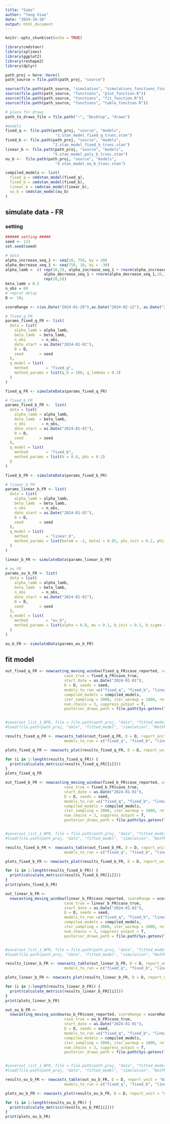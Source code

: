 ```yaml
---
title: "Sims"
author: "Yang Xiao"
date: "2024-10-28"
output: html_document
---
```


```r
knitr::opts_chunk$set(echo = TRUE)

library(cmdstanr)
library(splines)
library(ggplot2)
library(reshape2)
library(dplyr)
```


```r
path_proj = here::here()
path_source = file.path(path_proj, "source")

source(file.path(path_source, "simulation", "simulations_functions_final.R"))
source(file.path(path_source, "functions", "plot_function.R"))
source(file.path(path_source, "functions", "fit_function.R"))
source(file.path(path_source, "functions", "table_function.R"))

# place for draws
path_to_draws_file = file.path("~", "Desktop", "draws")

```

```r
#models
fixed_q <- file.path(path_proj, "source", "models",
                      "1.stan_model_fixed_q_trunc.stan")
fixed_b <- file.path(path_proj, "source", "models",
                     "2.stan_model_fixed_b_trunc.stan")
linear_b <- file.path(path_proj, "source", "models", 
                     "5.stan_model_poly_b_trunc.stan")
ou_b <-  file.path(path_proj, "source", "models",
                      "4.stan_model_ou_b_trunc.stan")

compiled_models <- list(
  fixed_q = cmdstan_model(fixed_q),
  fixed_b = cmdstan_model(fixed_b),
  linear_b = cmdstan_model(linear_b),
  ou_b = cmdstan_model(ou_b)
)
```


## simulate data - FR

### setting
```r
###### setting #####
seed <- 123
set.seed(seed)

# data
alpha_increase_seq_1 <- seq(10, 750, by = 30)
alpha_decrease_seq_1 <- seq(750, 10, by = -30)
alpha_lamb =  c( rep(10,5), alpha_increase_seq_1 + rnorm(alpha_increase_seq_1,10,10), 
                 alpha_decrease_seq_1 + rnorm(alpha_decrease_seq_1,10,10),
                 rep(10,5))
beta_lamb = 0.5
n_obs = 60
# reprot delay
D <- 10;

scoreRange <- c(as.Date("2024-01-29"),as.Date("2024-02-12"), as.Date("2024-02-26"))
```

```r
# fixed_q_FR
params_fixed_q_FR <- list(
  data = list(
    alpha_lamb = alpha_lamb,  
    beta_lamb  = beta_lamb,
    n_obs       = n_obs,
    date_start = as.Date("2024-01-01"),
    D = D,
    seed       = seed
  ),
  q_model = list(
    method        = "fixed_q",
    method_params = list(q_D = 100, q_lambda = 0.3)
  )
)

fixed_q_FR <- simulateData(params_fixed_q_FR)
```

```r
# fixed_b_FR
params_fixed_b_FR <-  list(
  data = list(
    alpha_lamb = alpha_lamb,  
    beta_lamb  = beta_lamb,
    n_obs       = n_obs,
    date_start = as.Date("2024-01-01"),
    D = D,
    seed       = seed
  ),
  q_model = list(
    method        = "fixed_b",
    method_params = list(b = 0.4, phi = 0.2)
  )
)

fixed_b_FR <- simulateData(params_fixed_b_FR)
```

```r
# linear_b_FR
params_linear_b_FR <- list(
  data = list(
    alpha_lamb = alpha_lamb,  
    beta_lamb  = beta_lamb,
    n_obs       = n_obs,
    date_start = as.Date("2024-01-01"),
    D = D,
    seed       = seed
  ),
  q_model = list(
    method        = "linear_b",
    method_params = list(beta0 = -2, beta1 = 0.05, phi_init = 0.2, phi_sigma = 0.05)
  )
)

linear_b_FR <- simulateData(params_linear_b_FR)
```

```r
# ou_FR
params_ou_b_FR <- list(
  data = list(
    alpha_lamb = alpha_lamb,  
    beta_lamb  = beta_lamb,
    n_obs       = n_obs,
    date_start = as.Date("2024-01-01"),
    D = D,
    seed       = seed
  ),
  q_model = list(
    method        = "ou_b",
    method_params = list(alpha = 0.8, mu = 0.1, b_init = 0.1, b_sigma = 0.1 , phi_init = 0.2, phi_sigma = 0.05)
  )
)

ou_b_FR <- simulateData(params_ou_b_FR)
```


## fit model
```r
out_fixed_q_FR <- nowcasting_moving_window(fixed_q_FR$case_reported, scoreRange = scoreRange,
                          case_true = fixed_q_FR$case_true,
                          start_date = as.Date("2024-01-01"),
                          D = D, seeds = seed,
                          models_to_run =c("fixed_q", "fixed_b", "linear_b", "ou_b"),
                          compiled_models = compiled_models,
                          iter_sampling = 2000, iter_warmup = 1000, refresh = 0,
                          num_chains = 3, suppress_output = T, 
                          posterior_draws_path = file.path(Sys.getenv("HOME"), "Desktop", "draws", "testEachMethods"))


#save(out_list_1_NFR, file = file.path(path_proj, "data", "fitted_model", "simulation", "NotFR_b01_sd001_sims5.RData"))
#load(file.path(path_proj, "data", "fitted_model", "simulation", "NotFR_b01_sd001_sims5.RData"))

results_fixed_q_FR <- nowcasts_table(out_fixed_q_FR, D = D, report_unit = "day", 
                          models_to_run = c("fixed_q", "fixed_b", "linear_b", "ou_b"))

plots_fixed_q_FR <- nowcasts_plot(results_fixed_q_FR, D = D, report_unit = "day", models_to_run = c("fixed_q", "fixed_b", "linear_b" , "ou_b"))

for (i in 1:length(results_fixed_q_FR)) {
  print(calculate_metrics(results_fixed_q_FR[[i]]))
}
plots_fixed_q_FR
```   

```r
out_fixed_b_FR <- nowcasting_moving_window(fixed_b_FR$case_reported, scoreRange = scoreRange,
                          case_true = fixed_b_FR$case_true,
                          start_date = as.Date("2024-01-01"),
                          D = D, seeds = seed,
                          models_to_run =c("fixed_q", "fixed_b", "linear_b", "ou_b"),
                          compiled_models = compiled_models,
                          iter_sampling = 2000, iter_warmup = 1000, refresh = 0,
                          num_chains = 3, suppress_output = T, 
                          posterior_draws_path = file.path(Sys.getenv("HOME"), "Desktop", "draws", "testEachMethods"))


#save(out_list_1_NFR, file = file.path(path_proj, "data", "fitted_model", "simulation", "NotFR_b01_sd001_sims5.RData"))
#load(file.path(path_proj, "data", "fitted_model", "simulation", "NotFR_b01_sd001_sims5.RData"))

results_fixed_b_FR <- nowcasts_table(out_fixed_b_FR, D = D, report_unit = "day", 
                          models_to_run = c("fixed_q", "fixed_b", "linear_b", "ou_b"))

plots_fixed_b_FR <- nowcasts_plot(results_fixed_b_FR, D = D, report_unit = "day", models_to_run = c("fixed_q", "fixed_b", "linear_b" , "ou_b"))

for (i in 1:length(results_fixed_b_FR)) {
  print(calculate_metrics(results_fixed_b_FR[[i]]))
}
print(plots_fixed_b_FR)
```   

```r
out_linear_b_FR <-
  nowcasting_moving_window(linear_b_FR$case_reported, scoreRange = scoreRange,
                          case_true = linear_b_FR$case_true,
                          start_date = as.Date("2024-01-01"),
                          D = D, seeds = seed,
                          models_to_run =c("fixed_q", "fixed_b", "linear_b", "ou_b"),
                          compiled_models = compiled_models,
                          iter_sampling = 2000, iter_warmup = 1000, refresh = 0,
                          num_chains = 3, suppress_output = T, 
                          posterior_draws_path = file.path(Sys.getenv("HOME"), "Desktop", "draws", "testEachMethods"))


#save(out_list_1_NFR, file = file.path(path_proj, "data", "fitted_model", "simulation", "NotFR_b01_sd001_sims5.RData"))
#load(file.path(path_proj, "data", "fitted_model", "simulation", "NotFR_b01_sd001_sims5.RData"))

results_linear_b_FR <- nowcasts_table(out_linear_b_FR, D = D, report_unit = "day", 
                          models_to_run = c("fixed_q", "fixed_b", "linear_b", "ou_b"))

plots_linear_b_FR <- nowcasts_plot(results_linear_b_FR, D = D, report_unit = "day", models_to_run = c("fixed_q", "fixed_b", "linear_b" , "ou_b"))

for (i in 1:length(results_linear_b_FR)) {
  print(calculate_metrics(results_linear_b_FR[[i]]))
}
print(plots_linear_b_FR)
```   

```r
out_ou_b_FR <-
  nowcasting_moving_window(ou_b_FR$case_reported, scoreRange = scoreRange,
                          case_true = ou_b_FR$case_true,
                          start_date = as.Date("2024-01-01"),
                          D = D, seeds = seed,
                          models_to_run =c("fixed_q", "fixed_b", "linear_b", "ou_b"),
                          compiled_models = compiled_models,
                          iter_sampling = 2000, iter_warmup = 1000, refresh = 0,
                          num_chains = 3, suppress_output = T, 
                          posterior_draws_path = file.path(Sys.getenv("HOME"), "Desktop", "draws", "testEachMethods"))


#save(out_list_1_NFR, file = file.path(path_proj, "data", "fitted_model", "simulation", "NotFR_b01_sd001_sims5.RData"))
#load(file.path(path_proj, "data", "fitted_model", "simulation", "NotFR_b01_sd001_sims5.RData"))

results_ou_b_FR <- nowcasts_table(out_ou_b_FR, D = D, report_unit = "day", 
                          models_to_run = c("fixed_q", "fixed_b", "linear_b", "ou_b"))

plots_ou_b_FR <- nowcasts_plot(results_ou_b_FR, D = D, report_unit = "day", models_to_run = c("fixed_q", "fixed_b", "linear_b" , "ou_b"))

for (i in 1:length(results_ou_b_FR)) {
  print(calculate_metrics(results_ou_b_FR[[i]]))
}
print(plots_ou_b_FR)
```   
